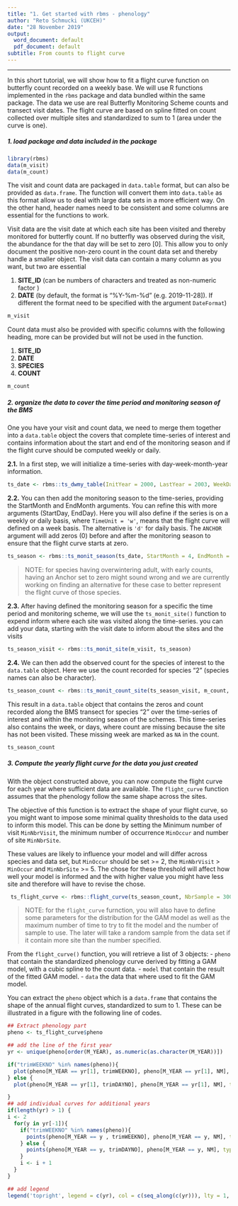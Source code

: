 ```yaml
---
title: "1. Get started with rbms - phenology"
author: "Reto Schmucki (UKCEH)"
date: "28 November 2019"
output:
  word_document: default
  pdf_document: default
subtitle: From counts to flight curve
---
```

---------
In this short tutorial, we will show how to fit a flight curve function on butterfly count recorded on a weekly base.
We will use R functions implemented in the `rbms` package and data bundled within the same package. The data we use are real Butterfly Monitoring Scheme counts and transect visit dates. The flight curve are based on spline fitted on count collected over multiple sites and standardized to sum to 1 (area under the curve is one).

##### 1. load package and data included in the package

```r
library(rbms)
data(m_visit)
data(m_count)
```

The visit and count data are packaged in `data.table` format, but can also be provided as `data.frame`. The function will convert them into `data.table` as this format allow us to deal with large data sets in a more efficient way. On the other hand, header names need to be consistent and some columns are essential for the functions to work.

Visit data are the visit date at which each site has been visited and thereby monitored for butterfly count. If no butterfly was observed during the visit, the abundance for the that day will be set to zero [0]. This allow you to only document the positive non-zero count in the count data set and thereby handle a smaller object. The visit data can contain a many column as you want, but two are essential

1) **SITE_ID** (can be numbers of characters and treated as non-numeric factor )
2) **DATE** (by default, the format is "%Y-%m-%d" (e.g. 2019-11-28]). If different the format need to be specified with the argument `DateFormat`)

```r
m_visit
```

Count data must also be provided with specific columns with the following heading, more can be provided but will not be used in the function.

1) **SITE_ID**
2) **DATE**
3) **SPECIES**
4) **COUNT**

```r
m_count
```

##### 2. organize the data to cover the time period and monitoring season of the BMS
One you have your visit and count data, we need to merge them together into a `data.table` object the covers that complete time-series of interest and contains information about the start and end of the monitoring season and if the flight curve should be computed weekly or daily.

**2.1.** In a first step, we will initialize a time-series with day-week-month-year information.

```r
ts_date <- rbms::ts_dwmy_table(InitYear = 2000, LastYear = 2003, WeekDay1 = 'monday')
```

**2.2.** You can then add the monitoring season to the time-series, providing the StartMonth and EndMonth arguments. You can refine this with more arguments (StartDay, EndDay). Here you will also define if the series is on a weekly or daily basis, where `TimeUnit = 'w'`, means that the flight curve will defined on a week basis. The alternative is `'d'` for daily basis. The `ANCHOR` argument will add zeros (0) before and after the monitoring season to ensure that the flight curve starts at zero.

```r
ts_season <- rbms::ts_monit_season(ts_date, StartMonth = 4, EndMonth = 9, StartDay = 1, EndDay = NULL, CompltSeason = TRUE, Anchor = TRUE, AnchorLength = 2, AnchorLag = 2, TimeUnit = 'w')
```
> NOTE: for species having overwintering adult, with early counts, having an Anchor set to zero might sound wrong and we are currently working on finding an alternative for these case to better represent the flight curve of those species.


**2.3.** After having defined the monitoring season for a specific the time period and monitoring scheme, we will use the `ts_monit_site()` function to expend inform where each site was visited along the time-series.
you can add your data, starting with the visit date to inform about the sites and the visits

```r
ts_season_visit <- rbms::ts_monit_site(m_visit, ts_season)
```

**2.4.** We can then add the observed count for the species of interest to the `data.table` object. Here we use the count recorded for species "2" (species names can also be character).

```r
ts_season_count <- rbms::ts_monit_count_site(ts_season_visit, m_count, sp = 2)
```

This result in a `data.table` object that contains the zeros and count recorded along the BMS transect for species "2" over the time-series of interest and within the monitoring season of the schemes. This time-series also contains the week, or days, where count are missing because the site has not been visited. These missing week are marked as `NA` in the count.

```r
ts_season_count
```

##### 3. Compute the yearly flight curve for the data you just created

With the object constructed above, you can now compute the flight curve for each year where sufficient data are available. The `flight_curve` function assumes that the phenology follow the same shape across the sites.

The objective of this function is to extract the shape of your flight curve, so you might want to impose some minimal quality thresholds to the data used to inform this model. This can be done by setting the Minimum number of visit `MinNbrVisit`, the minimum number of occurrence `MinOccur` and number of site `MinNbrSite`.

These values are likely to influence your model and will differ across species and data set, but `MinOccur` should be set >= 2, the `MinNbrVisit` > `MinOccur` and `MinNbrSite` >= 5. The chose for these threshold will affect how well your model is informed and the with higher value you might have less site and therefore will have to revise the chose.

```r
 ts_flight_curve <- rbms::flight_curve(ts_season_count, NbrSample = 300, MinVisit = 5, MinOccur = 3, MinNbrSite = 5, MaxTrial = 4, GamFamily = 'nb', SpeedGam = FALSE, CompltSeason = TRUE, SelectYear = NULL, TimeUnit = 'w')
```
> NOTE: for the `flight_curve` furnction, you will also have to define some parameters for the distribution for the GAM model as well as the maximum number of time to try to fit the model and the number of sample to use. The later will take a random sample from the data set if it contain more site than the number specified.

From the `flight_curve()` function, you will retrieve a list of 3 objects:
-  `pheno` that contain the standardized phenology curve derived by fitting a GAM model, with a cubic spline to the count data.
-  `model` that contain the result of the fitted GAM model.
-  `data` the data that where used to fit the GAM model.

You can extract the `pheno` object which is a `data.frame` that contains the shape of the annual flight curves, standardized to sum to 1. These can be illustrated in a figure with the following line of codes.

```r
## Extract phenology part
pheno <- ts_flight_curve$pheno

## add the line of the first year
yr <- unique(pheno[order(M_YEAR), as.numeric(as.character(M_YEAR))])

if("trimWEEKNO" %in% names(pheno)){
  plot(pheno[M_YEAR == yr[1], trimWEEKNO], pheno[M_YEAR == yr[1], NM], type = 'l', ylim = c(0, max(pheno[, NM])), xlab = 'Monitoring Week', ylab = 'Relative Abundance')
} else {
  plot(pheno[M_YEAR == yr[1], trimDAYNO], pheno[M_YEAR == yr[1], NM], type = 'l', ylim = c(0, max(pheno[, NM])), xlab = 'Monitoring Day', ylab = 'Relative Abundance')

}
## add individual curves for additional years
if(length(yr) > 1) {
i <- 2
  for(y in yr[-1]){
    if("trimWEEKNO" %in% names(pheno)){
      points(pheno[M_YEAR == y , trimWEEKNO], pheno[M_YEAR == y, NM], type = 'l', col = i)
    } else {
      points(pheno[M_YEAR == y, trimDAYNO], pheno[M_YEAR == y, NM], type = 'l', col = i)
    }
    i <- i + 1
  }
}

## add legend
legend('topright', legend = c(yr), col = c(seq_along(c(yr))), lty = 1, bty = 'n')
```
